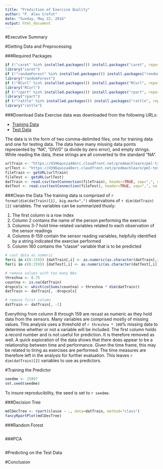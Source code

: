 ```yaml
---
title: "Prediction of Exercise Quality"
author: "F. Alex Crofut"
date: "Sunday, May 22, 2016"
output: html_document
---
```


#Executive Summary



#Getting Data and Preprocessing

###Required Packages
```r
if (!"caret" %in% installed.packages()) install.packages("caret", repos="http://cran.rstudio.com/")
library("caret")
if (!"randomForest" %in% installed.packages()) install.packages("randomForest", repos="http://cran.rstudio.com/")
library("randomForest")
if (!"RCurl" %in% installed.packages()) install.packages("RCurl", repos="http://cran.rstudio.com/")
library("RCurl")
if (!"rpart" %in% installed.packages()) install.packages("rpart", repos="http://cran.rstudio.com/")
library("rpart")
if (!"rattle" %in% installed.packages()) install.packages("rattle", repos="http://cran.rstudio.com/")
library("rattle")
```

###Download Data
Exercise data was downloaded from the following URLs:

* [Training Data](https://d396qusza40orc.cloudfront.net/predmachlearn/pml-training.csv)
* [Test Data](https://d396qusza40orc.cloudfront.net/predmachlearn/pml-testing.csv)

The data is in the form of two comma-delimited files, one for training data and one for testing data.  The data have many missing data points represented by "NA", "DIV/0" (a divide by zero error), and empty strings.  While reading the data, these strings are all converted to the standard "NA". 
```r
urlTrain <- "https://d396qusza40orc.cloudfront.net/predmachlearn/pml-training.csv"
urlTest <- "https://d396qusza40orc.cloudfront.net/predmachlearn/pml-testing.csv"
fileTrain <- getURL(urlTrain)
fileTest <- getURL(urlTest)
datTrain <- read.csv(textConnection(fileTrain), header=TRUE, sep=",", na.strings=c("NA", "#DIV/0!", ""))
datTest <- read.csv(textConnection(fileTest), header=TRUE, sep=",", na.strings=c("NA", "#DIV/0!", ""))
```

###Clean the Data
The training data is comprised of `r format(dim(datTrain)[1], big.mark=",")` observations of `r dim(datTrain)[2]` variables. The variables can be summarized thusly:

1. The first column is a row index
2. Column 2 contains the name of the person performing the exercise
3. Columns 3-7 hold time-related variables related to each observation of the sensor readings
4. Columns 8-159 contain the sensor reading variables, helpfully identified by a string indicated the exercise performed
5. Column 160 contains the "classe" variable that is to be predicted

```r
# cast data as numeric
for(i in c(8:159)) {datTrain[,i] <- as.numeric(as.character(datTrain[,i]))}
for(i in c(8:159)) {datTest[,i] <- as.numeric(as.character(datTest[,i]))}

# remove values with too many NAs
threshna <- 0.75
countna <- is.na(datTrain)
dropcols <- which(colSums(countna) > threshna * dim(datTrain))
datTrain <- datTrain[, -dropcols]

# remove first column
datTrain <- datTrain[, -1]
```

Everything from column 8 through 159 are recast as numeric as they hold data from the sensors.  Many variables are comprised mostly of missing values.  This analysis uses a threshold of `r threshna * 100`% missing data to determine whether or not a variable will be included.  The first column holds a record number and is not useful for prediction.  It is therefore removed as well.  A quick exploration of the data shows that there does appear to be a relationship between time and performance.  Given the time frame, this may be related to tiring as exercises are performed.  The time measures are therefore left in the analysis for further evaluation.  This leaves `r dim(datTrain)[2]` variables to use as predictors.  

#Training the Predictor

```r
seedme <- 25897
set.seed(seedme)
```
To insure reproducibility, the seed is set to `r seedme`.  

###Decision Tree
```r
mdlDecTree <- rpart(classe ~ ., data=datTrain, method="class")
fancyRpartPlot(mdlDecTree)
```

###Random Forest
```r


```

###PCA
```r


```


#Predicting on the Test Data


#Conclusion
